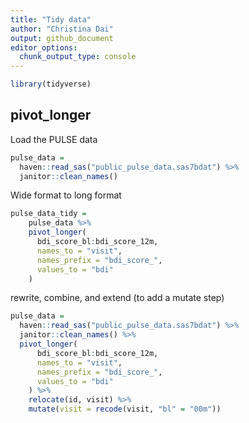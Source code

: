 ```yaml
---
title: "Tidy data"
author: "Christina Dai"
output: github_document
editor_options: 
  chunk_output_type: console
---
```


```r
library(tidyverse)
```

## pivot_longer

Load the PULSE data

```r
pulse_data = 
  haven::read_sas("public_pulse_data.sas7bdat") %>% 
  janitor::clean_names()
```

Wide format to long format

```r
pulse_data_tidy = 
    pulse_data %>% 
    pivot_longer(
      bdi_score_bl:bdi_score_12m,
      names_to = "visit",
      names_prefix = "bdi_score_",
      values_to = "bdi"
    )
```

rewrite, combine, and extend (to add a mutate step)
```r
pulse_data = 
  haven::read_sas("public_pulse_data.sas7bdat") %>% 
  janitor::clean_names() %>% 
  pivot_longer(
      bdi_score_bl:bdi_score_12m,
      names_to = "visit",
      names_prefix = "bdi_score_",
      values_to = "bdi"
    ) %>% 
    relocate(id, visit) %>% 
    mutate(visit = recode(visit, "bl" = "00m"))
```









